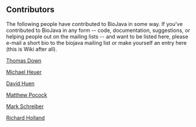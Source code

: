 == Contributors ==

The following people have contributed to BioJava in some way. If you've contributed to BioJava in any form -- code, documentation, suggestions, or helping people out on the mailing lists -- and want to be listed here, please e-mail a short bio to the biojava mailing list or make yourself an entry here (this is Wiki after all).

[[User:Thomas|Thomas Down]]

[[User:Michael|Michael Heuer]]

[[User:David|David Huen]]

[[User:Matthew|Matthew Pocock]]

[[User:Mark|Mark Schreiber]]

[[User:Rholland|Richard Holland]]